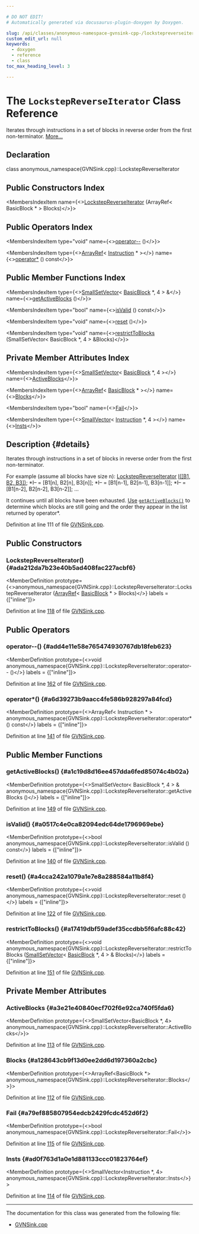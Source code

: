 ```yaml
---

# DO NOT EDIT!
# Automatically generated via docusaurus-plugin-doxygen by Doxygen.

slug: /api/classes/anonymous-namespace-gvnsink-cpp-/lockstepreverseiterator
custom_edit_url: null
keywords:
  - doxygen
  - reference
  - class
toc_max_heading_level: 3

---
```





# The `LockstepReverseIterator` Class Reference

<DoxygenPage pluginConfig={pluginConfig}>

Iterates through instructions in a set of blocks in reverse order from the first non-terminator. <a href="#details">More...</a>

## Declaration

<CodeBlock>class anonymous_namespace{GVNSink.cpp}::LockstepReverseIterator</CodeBlock>

## Public Constructors Index

<MembersIndex>

<MembersIndexItem
  name={<><a href="#ada212da7b23e40b5ad408fac227acbf6">LockstepReverseIterator</a> (ArrayRef&lt; BasicBlock &#42; &gt; Blocks)</>}>
</MembersIndexItem>

</MembersIndex>

## Public Operators Index

<MembersIndex>

<MembersIndexItem
  type="void"
  name={<><a href="#add4e11e58e765474930767db18feb623">operator--</a> ()</>}>
</MembersIndexItem>

<MembersIndexItem
  type={<><a href="/docs/api/classes/llvm/arrayref">ArrayRef</a>&lt; <a href="/docs/api/classes/llvm/instruction">Instruction</a> &#42; &gt;</>}
  name={<><a href="#a6d39273b9aacc4fe586b928297a84fcd">operator&#42;</a> () const</>}>
</MembersIndexItem>

</MembersIndex>

## Public Member Functions Index

<MembersIndex>

<MembersIndexItem
  type={<><a href="/docs/api/classes/llvm/smallsetvector">SmallSetVector</a>&lt; <a href="/docs/api/classes/llvm/basicblock">BasicBlock</a> &#42;, 4 &gt; &amp;</>}
  name={<><a href="#a1c19d8d16ee457dda6fed85074c4b02a">getActiveBlocks</a> ()</>}>
</MembersIndexItem>

<MembersIndexItem
  type="bool"
  name={<><a href="#a0517c4e0ca82094edc64de1796969ebe">isValid</a> () const</>}>
</MembersIndexItem>

<MembersIndexItem
  type="void"
  name={<><a href="#a4cca242a1079a1e7e8a288584a11b8f4">reset</a> ()</>}>
</MembersIndexItem>

<MembersIndexItem
  type="void"
  name={<><a href="#a17419dbf59adef35ccdbb5f6afc88c42">restrictToBlocks</a> (SmallSetVector&lt; BasicBlock &#42;, 4 &gt; &amp;Blocks)</>}>
</MembersIndexItem>

</MembersIndex>

## Private Member Attributes Index

<MembersIndex>

<MembersIndexItem
  type={<><a href="/docs/api/classes/llvm/smallsetvector">SmallSetVector</a>&lt; <a href="/docs/api/classes/llvm/basicblock">BasicBlock</a> &#42;, 4 &gt;</>}
  name={<><a href="#a3e21e40840ecf702f6e92ca740f5fda6">ActiveBlocks</a></>}>
</MembersIndexItem>

<MembersIndexItem
  type={<><a href="/docs/api/classes/llvm/arrayref">ArrayRef</a>&lt; <a href="/docs/api/classes/llvm/basicblock">BasicBlock</a> &#42; &gt;</>}
  name={<><a href="#a128643cb9f13d0ee2dd6d197360a2cbc">Blocks</a></>}>
</MembersIndexItem>

<MembersIndexItem
  type="bool"
  name={<><a href="#a79ef885807954edcb2429fcdc452d6f2">Fail</a></>}>
</MembersIndexItem>

<MembersIndexItem
  type={<><a href="/docs/api/classes/llvm/smallvector">SmallVector</a>&lt; <a href="/docs/api/classes/llvm/instruction">Instruction</a> &#42;, 4 &gt;</>}
  name={<><a href="#ad0f763d1a0e1d881133ccc01823764ef">Insts</a></>}>
</MembersIndexItem>

</MembersIndex>

## Description {#details}

Iterates through instructions in a set of blocks in reverse order from the first non-terminator.

For example (assume all blocks have size n): <a href="/docs/api/classes/anonymous-namespace-gvnsink-cpp-/lockstepreverseiterator">LockstepReverseIterator</a> <a href="/docs/api/files/lib/lib/support/md5-cpp/#ac0eafdc9ee161b71e7af98af736952fd">I(&#91;B1, B2, B3&#93;)</a>; &#42;I– = &#91;B1&#91;n&#93;, B2&#91;n&#93;, B3&#91;n&#93;&#93;; &#42;I– = &#91;B1&#91;n-1&#93;, B2&#91;n-1&#93;, B3&#91;n-1&#93;&#93;; &#42;I– = &#91;B1&#91;n-2&#93;, B2&#91;n-2&#93;, B3&#91;n-2&#93;&#93;; ...

It continues until all blocks have been exhausted. <a href="/docs/api/classes/llvm/use">Use</a> <code><a href="#a1c19d8d16ee457dda6fed85074c4b02a">getActiveBlocks()</a></code> to determine which blocks are still going and the order they appear in the list returned by operator&#42;.

Definition at line 111 of file <a href="/docs/api/files/lib/lib/transforms/lib/transforms/scalar/gvnsink-cpp">GVNSink.cpp</a>.

<SectionDefinition>

## Public Constructors

### LockstepReverseIterator() {#ada212da7b23e40b5ad408fac227acbf6}

<MemberDefinition
  prototype={<>anonymous&#95;namespace&#123;GVNSink.cpp&#125;::LockstepReverseIterator::LockstepReverseIterator (<a href="/docs/api/classes/llvm/arrayref">ArrayRef</a>&lt; <a href="/docs/api/classes/llvm/basicblock">BasicBlock</a> &#42; &gt; Blocks)</>}
  labels = {["inline"]}>

Definition at line <a href="/docs/api/files/lib/lib/transforms/lib/transforms/scalar/gvnsink-cpp/#l00118">118</a> of file <a href="/docs/api/files/lib/lib/transforms/lib/transforms/scalar/gvnsink-cpp">GVNSink.cpp</a>.
</MemberDefinition>

</SectionDefinition>

<SectionDefinition>

## Public Operators

### operator--() {#add4e11e58e765474930767db18feb623}

<MemberDefinition
  prototype={<>void anonymous&#95;namespace&#123;GVNSink.cpp&#125;::LockstepReverseIterator::operator-- ()</>}
  labels = {["inline"]}>

Definition at line <a href="/docs/api/files/lib/lib/transforms/lib/transforms/scalar/gvnsink-cpp/#l00162">162</a> of file <a href="/docs/api/files/lib/lib/transforms/lib/transforms/scalar/gvnsink-cpp">GVNSink.cpp</a>.
</MemberDefinition>

### operator&#42;() {#a6d39273b9aacc4fe586b928297a84fcd}

<MemberDefinition
  prototype={<>ArrayRef&lt; Instruction &#42; &gt; anonymous&#95;namespace&#123;GVNSink.cpp&#125;::LockstepReverseIterator::operator&#42; () const</>}
  labels = {["inline"]}>

Definition at line <a href="/docs/api/files/lib/lib/transforms/lib/transforms/scalar/gvnsink-cpp/#l00141">141</a> of file <a href="/docs/api/files/lib/lib/transforms/lib/transforms/scalar/gvnsink-cpp">GVNSink.cpp</a>.
</MemberDefinition>

</SectionDefinition>

<SectionDefinition>

## Public Member Functions

### getActiveBlocks() {#a1c19d8d16ee457dda6fed85074c4b02a}

<MemberDefinition
  prototype={<>SmallSetVector&lt; BasicBlock &#42;, 4 &gt; &amp; anonymous&#95;namespace&#123;GVNSink.cpp&#125;::LockstepReverseIterator::getActiveBlocks ()</>}
  labels = {["inline"]}>

Definition at line <a href="/docs/api/files/lib/lib/transforms/lib/transforms/scalar/gvnsink-cpp/#l00149">149</a> of file <a href="/docs/api/files/lib/lib/transforms/lib/transforms/scalar/gvnsink-cpp">GVNSink.cpp</a>.
</MemberDefinition>

### isValid() {#a0517c4e0ca82094edc64de1796969ebe}

<MemberDefinition
  prototype={<>bool anonymous&#95;namespace&#123;GVNSink.cpp&#125;::LockstepReverseIterator::isValid () const</>}
  labels = {["inline"]}>

Definition at line <a href="/docs/api/files/lib/lib/transforms/lib/transforms/scalar/gvnsink-cpp/#l00140">140</a> of file <a href="/docs/api/files/lib/lib/transforms/lib/transforms/scalar/gvnsink-cpp">GVNSink.cpp</a>.
</MemberDefinition>

### reset() {#a4cca242a1079a1e7e8a288584a11b8f4}

<MemberDefinition
  prototype={<>void anonymous&#95;namespace&#123;GVNSink.cpp&#125;::LockstepReverseIterator::reset ()</>}
  labels = {["inline"]}>

Definition at line <a href="/docs/api/files/lib/lib/transforms/lib/transforms/scalar/gvnsink-cpp/#l00122">122</a> of file <a href="/docs/api/files/lib/lib/transforms/lib/transforms/scalar/gvnsink-cpp">GVNSink.cpp</a>.
</MemberDefinition>

### restrictToBlocks() {#a17419dbf59adef35ccdbb5f6afc88c42}

<MemberDefinition
  prototype={<>void anonymous&#95;namespace&#123;GVNSink.cpp&#125;::LockstepReverseIterator::restrictToBlocks (<a href="/docs/api/classes/llvm/smallsetvector">SmallSetVector</a>&lt; <a href="/docs/api/classes/llvm/basicblock">BasicBlock</a> &#42;, 4 &gt; &amp; Blocks)</>}
  labels = {["inline"]}>

Definition at line <a href="/docs/api/files/lib/lib/transforms/lib/transforms/scalar/gvnsink-cpp/#l00151">151</a> of file <a href="/docs/api/files/lib/lib/transforms/lib/transforms/scalar/gvnsink-cpp">GVNSink.cpp</a>.
</MemberDefinition>

</SectionDefinition>

<SectionDefinition>

## Private Member Attributes

### ActiveBlocks {#a3e21e40840ecf702f6e92ca740f5fda6}

<MemberDefinition
  prototype={<>SmallSetVector&lt;BasicBlock &#42;, 4&gt; anonymous&#95;namespace&#123;GVNSink.cpp&#125;::LockstepReverseIterator::ActiveBlocks</>}>

Definition at line <a href="/docs/api/files/lib/lib/transforms/lib/transforms/scalar/gvnsink-cpp/#l00113">113</a> of file <a href="/docs/api/files/lib/lib/transforms/lib/transforms/scalar/gvnsink-cpp">GVNSink.cpp</a>.
</MemberDefinition>

### Blocks {#a128643cb9f13d0ee2dd6d197360a2cbc}

<MemberDefinition
  prototype={<>ArrayRef&lt;BasicBlock &#42;&gt; anonymous&#95;namespace&#123;GVNSink.cpp&#125;::LockstepReverseIterator::Blocks</>}>

Definition at line <a href="/docs/api/files/lib/lib/transforms/lib/transforms/scalar/gvnsink-cpp/#l00112">112</a> of file <a href="/docs/api/files/lib/lib/transforms/lib/transforms/scalar/gvnsink-cpp">GVNSink.cpp</a>.
</MemberDefinition>

### Fail {#a79ef885807954edcb2429fcdc452d6f2}

<MemberDefinition
  prototype={<>bool anonymous&#95;namespace&#123;GVNSink.cpp&#125;::LockstepReverseIterator::Fail</>}>

Definition at line <a href="/docs/api/files/lib/lib/transforms/lib/transforms/scalar/gvnsink-cpp/#l00115">115</a> of file <a href="/docs/api/files/lib/lib/transforms/lib/transforms/scalar/gvnsink-cpp">GVNSink.cpp</a>.
</MemberDefinition>

### Insts {#ad0f763d1a0e1d881133ccc01823764ef}

<MemberDefinition
  prototype={<>SmallVector&lt;Instruction &#42;, 4&gt; anonymous&#95;namespace&#123;GVNSink.cpp&#125;::LockstepReverseIterator::Insts</>}>

Definition at line <a href="/docs/api/files/lib/lib/transforms/lib/transforms/scalar/gvnsink-cpp/#l00114">114</a> of file <a href="/docs/api/files/lib/lib/transforms/lib/transforms/scalar/gvnsink-cpp">GVNSink.cpp</a>.
</MemberDefinition>

</SectionDefinition>

<hr/>

The documentation for this class was generated from the following file:

<ul>
<li><a href="/docs/api/files/lib/lib/transforms/lib/transforms/scalar/gvnsink-cpp">GVNSink.cpp</a></li>
</ul>

</DoxygenPage>
